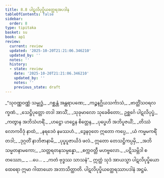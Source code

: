 ```yaml
---
title: 8.8 ပါဋလိပုပ္ဖိယတ္ထေရအပဒါန
tableOfContents: false
sidebar:
  order: 8
type: tipitaka
basket: su
book: ap1
review:
  current: review
  updated: '2025-10-20T21:21:06.346210'
  updated_by: ''
  notes: ''
  history:
  - state: review
    date: '2025-10-20T21:21:06.346210'
    updated_by: ''
    notes: ''
    previous_state: draft
---
```



<DynamicBreadcrumb />


<ReviewStatus review={frontmatter.review} showDetails={true} />

<HypothesisAnnotation frontmatter={frontmatter} />

<Division number="36" book="ap1" e="ch" v="20" p="135">

<Paragraph number="1638" type="verses" book="ap1">
_“သုဝဏ္ဏဝဏ္ဏံ သမ္ဗုဒ္ဓံ,_  
_ဂစ္ဆန္တံ အန္တရာပဏေ;_  
_ကဉ္စနဂ္ဃိယသင်္ကာသံ,_  
_ဗာတ္တိံသဝရလက္ခဏံ._  

</Paragraph>

</Division>
<Division number="37" book="ap1" e="ch" v="20" p="136">

<Paragraph number="1639" type="verses" book="ap1">
_သေဋ္ဌိပုတ္တော တဒါ အာသိံ,_  
_သုခုမာလော သုခေဓိတော;_  
ဥစ္ဆင်္ဂေ ပါဋလိပုပ္ဖံ,_  
_ကတွာန အဘိသံဟရိံ._  

</Paragraph>

</Division>
<Division number="38" book="ap1" e="ch" v="20" p="136">

<Paragraph number="1640" type="verses" book="ap1">
_ဟဋ္ဌော ဟဋ္ဌေန စိတ္တေန,_  
_ပုပ္ဖေဟိ အဘိပူဇယိံ;_  
_တိဿံ လောကဝိဒုံ နာထံ,_  
_နရဒေဝံ နမဿဟံ._  

</Paragraph>

</Division>
<Division number="39" book="ap1" e="ch" v="20" p="136">

<Paragraph number="1641" type="verses" book="ap1">
_ဒွေနဝုတေ ဣတော ကပ္ပေ,_  
_ယံ ကမ္မမကရိံ တဒါ;_  
_ဒုဂ္ဂတိံ နာဘိဇာနာမိ,_  
_ပုပ္ဖပူဇာယိဒံ ဖလံ._  

</Paragraph>

</Division>
<Division number="40" book="ap1" e="ch" v="20" p="136">

<Paragraph number="1642" type="verses" book="ap1">
ဣတော တေသဋ္ဌိကပ္ပမှိ,_  
_အဘိသမ္မတနာမကော;_  
_သတ္တရတနသမ္ပန္နော,_  
_စက္ကဝတ္တီ မဟဗ္ဗလော._  

</Paragraph>

</Division>
<Division number="41" book="ap1" e="ch" v="20" p="136">

<Paragraph number="1643" type="verses" book="ap1">
_ပဋိသမ္ဘိဒါ စတဿော,_  
_ …ပေ… _  
_ကတံ ဗုဒ္ဓဿ သာသနံ”._  

</Paragraph>

<Paragraph number="1644" book="ap1">
ဣတ္ထံ သုဒံ အာယသ္မာ ပါဋလိပုပ္ဖိယော ထေရော ဣမာ ဂါထာယော အဘာသိတ္ထာတိ.

</Paragraph>
</Division>

<Paragraph number="1645" type="center" book="ap1">
ပါဋလိပုပ္ဖိယတ္ထေရဿာပဒါနံ အဋ္ဌမံ.
</Paragraph>